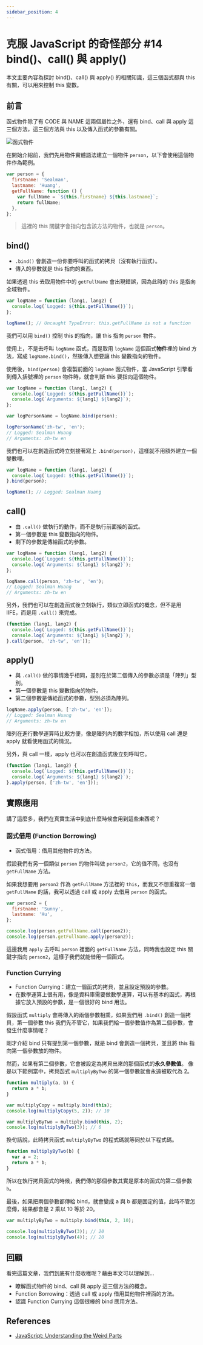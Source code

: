 ```yaml
---
sidebar_position: 4
---
```


# 克服 JavaScript 的奇怪部分 #14 bind()、call() 與 apply()

本文主要內容為探討 bind()、call() 與 apply() 的相關知識，這三個函式都與 this 有關，可以用來控制 this 變數。

## 前言

函式物件除了有 CODE 與 NAME 這兩個屬性之外，還有 bind、call 與 apply 這三個方法，這三個方法與 this 以及傳入函式的參數有關。

![函式物件](https://i.imgur.com/QDeBUOy.png)

在開始介紹前，我們先用物件實體語法建立一個物件 `person`，以下會使用這個物件作為範例。

```javascript
var person = {
  firstname: 'Sealman',
  lastname: 'Huang',
  getFullName: function () {
    var fullName = `${this.firstname} ${this.lastname}`;
    return fullName;
  },
};
```

> 這裡的 this 關鍵字會指向包含該方法的物件，也就是 `person`。

## bind()

- `.bind()` 會創造一份你要呼叫的函式的拷貝（沒有執行函式）。
- 傳入的參數就是 this 指向的東西。

如果透過 this 去取用物件中的 `getFullName` 會出現錯誤，因為此時的 this 是指向全域物件。

```javascript
var logName = function (lang1, lang2) {
  console.log(`Logged: ${this.getFullName()}`);
};

logName(); // Uncaught TypeError: this.getFullName is not a function
```

我們可以用 `bind()` 控制 this 的指向，讓 this 指向 `person` 物件。

使用上，不是去呼叫 `logName` 函式，而是取用 `logName` 這個函式**物件**裡的 bind 方法，寫成 `logName.bind()`，然後傳入想要讓 this 變數指向的物件。

使用後，`bind(person)` 會複製前面的 `logName` 函式物件，當 JavaScript 引擎看到傳入括號裡的 `person` 物件時，就會判斷 this 要指向這個物件。

```javascript
var logName = function (lang1, lang2) {
  console.log(`Logged: ${this.getFullName()}`);
  console.log(`Arguments: ${lang1} ${lang2}`);
};

var logPersonName = logName.bind(person);

logPersonName('zh-tw', 'en');
// Logged: Sealman Huang
// Arguments: zh-tw en
```

我們也可以在創造函式時立刻接著寫上 `.bind(person)`，這樣就不用額外建立一個變數哩。

```javascript
var logName = function (lang1, lang2) {
  console.log(`Logged: ${this.getFullName()}`);
}.bind(person);

logName(); // Logged: Sealman Huang
```

## call()

- 由 `.call()` 做執行的動作，而不是執行前面接的函式。
- 第一個參數是 this 變數指向的物件。
- 剩下的參數是傳給函式的參數。

```javascript
var logName = function (lang1, lang2) {
  console.log(`Logged: ${this.getFullName()}`);
  console.log(`Arguments: ${lang1} ${lang2}`);
};

logName.call(person, 'zh-tw', 'en');
// Logged: Sealman Huang
// Arguments: zh-tw en
```

另外，我們也可以在創造函式後立刻執行，類似立即函式的概念，但不是用 IIFE，而是用 `.call()` 來完成。

```javascript
(function (lang1, lang2) {
  console.log(`Logged: ${this.getFullName()}`);
  console.log(`Arguments: ${lang1} ${lang2}`);
}.call(person, 'zh-tw', 'en'));
```

## apply()

- 與 `.call()` 做的事情幾乎相同，差別在於第二個傳入的參數必須是「陣列」型別。
- 第一個參數是 this 變數指向的物件。
- 第二個參數是傳給函式的參數，型別必須為陣列。

```javascript
logName.apply(person, ['zh-tw', 'en']);
// Logged: Sealman Huang
// Arguments: zh-tw en
```

陣列在進行數學運算時比較方便，像是陣列內的數字相加，所以使用 call 還是 apply 就看使用函式的情況。

另外，與 call 一樣，apply 也可以在創造函式後立刻呼叫它。

```javascript
(function (lang1, lang2) {
  console.log(`Logged: ${this.getFullName()}`);
  console.log(`Arguments: ${lang1} ${lang2}`);
}.apply(person, ['zh-tw', 'en']));
```

## 實際應用

講了這麼多，我們在真實生活中到底什麼時候會用到這些東西呢？

### 函式借用 (Function Borrowing)

- 函式借用：借用其他物件的方法。

假設我們有另一個類似 `person` 的物件叫做 `person2`，它的值不同，也沒有 `getFullName` 方法。

如果我想要用 `person2` 作為 `getFullName` 方法裡的 `this`，而我又不想重複寫一個 `getFullName` 的話，我可以透過 call 或 apply 去借用 `person` 的函式。

```javascript
var person2 = {
  firstname: 'Sunny',
  lastname: 'Hu',
};

console.log(person.getFullName.call(person2));
console.log(person.getFullName.apply(person2));
```

這邊我用 `apply` 去呼叫 `person` 裡面的 `getFullName` 方法，同時我也設定 this 關鍵字指向 `person2`，這樣子我們就能借用一個函式。

### Function Currying

- Function Currying：建立一個函式的拷貝，並且設定預設的參數。
- 在數學運算上很有用，像是資料庫需要做數學運算，可以有基本的函式，再根據它放入預設的參數，是一個很好的 bind 用法。

假設函式 `multiply` 會將傳入的兩個參數相乘，如果我們用 `.bind()` 創造一個拷貝，第一個參數 this 我們先不管它，如果我們給一個參數值作為第二個參數，會發生什麼事情呢？

剛才介紹 bind 只有提到第一個參數，就是 bind 會創造一個拷貝，並且將 this 指向第一個參數放的物件。

然而，如果有第二個參數，它會被設定為拷貝出來的那個函式的**永久參數值**。
像是以下範例當中，拷貝函式 `multiplyByTwo` 的第一個參數就會永遠被取代為 2。

```javascript
function multiply(a, b) {
  return a * b;
}

var multiplyCopy = multiply.bind(this);
console.log(multiplyCopy(5, 2)); // 10

var multiplyByTwo = multiply.bind(this, 2);
console.log(multiplyByTwo(3)); // 6
```

換句話說，此時拷貝函式 `multiplyByTwo` 的程式碼就等同於以下程式碼。

```javascript
function multiplyByTwo(b) {
  var a = 2;
  return a * b;
}
```

所以在執行拷貝函式的時候，我們傳的那個參數其實是原本的函式的第二個參數 `b`。

最後，如果把兩個參數都傳給 bind，就會變成 a 與 b 都是固定的值，此時不管怎麼傳，結果都會是 2 乘以 10 等於 20。

```javascript
var multiplyByTwo = multiply.bind(this, 2, 10);

console.log(multiplyByTwo(3)); // 20
console.log(multiplyByTwo(4)); // 20
```

## 回顧

看完這篇文章，我們到底有什麼收穫呢？藉由本文可以理解到…

- 瞭解函式物件的 bind、call 與 apply 這三個方法的概念。
- Function Borrowing：透過 call 或 apply 借用其他物件裡面的方法。
- 認識 Function Currying 這個很棒的 bind 應用方法。

## References

- [JavaScript: Understanding the Weird Parts](https://www.udemy.com/course/understand-javascript/)
